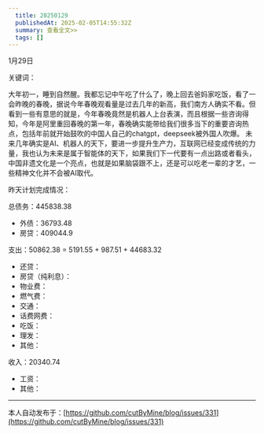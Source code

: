 ```yaml
---
  title: 20250129
  publishedAt: 2025-02-05T14:55:32Z
  summary: 查看全文>>
  tags: []
---
```


1月29日 

关键词：

大年初一，睡到自然醒。我都忘记中午吃了什么了，晚上回去爸妈家吃饭，看了一会昨晚的春晚，据说今年春晚观看量是过去几年的新高，我们南方人确实不看。但看到一些有意思的就是，今年春晚竟然是机器人上台表演，而且根据一些咨询得知，今年是阿里重回春晚的第一年，春晚确实能带给我们很多当下的重要咨询热点，包括年前就开始鼓吹的中国人自己的chatgpt，deepseek被外国人吹爆。
未来几年确实是AI、机器人的天下，要进一步提升生产力，互联网已经变成传统的力量，我也认为未来是属于智能体的天下，如果我们下一代要有一点出路或者看头，中国非遗文化是一个亮点，也就是如果脑袋跟不上，还是可以吃老一辈的才艺，一些精神文化并不会被AI取代。

昨天计划完成情况：

总债务：445838.38
- 外债：36793.48
- 房贷：409044.9

支出：50862.38 = 5191.55 + 987.51 + 44683.32
- 还贷：
- 房贷（纯利息）：
- 物业费：
- 燃气费：
- 交通：
- 话费网费：
- 吃饭：
- 理发：
- 其他：

收入：20340.74
- 工资：
- 其他：


---
本人自动发布于：[https://github.com/cutByMine/blog/issues/331](https://github.com/cutByMine/blog/issues/331)
